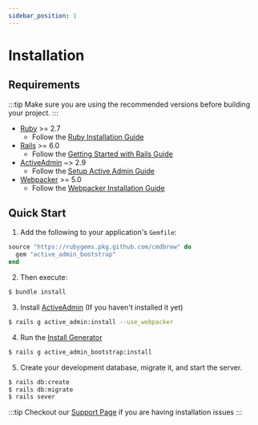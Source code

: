 ```yaml
---
sidebar_position: 1
---
```


# Installation

## Requirements
:::tip
Make sure you are using the recommended versions before building your project.
:::

- [Ruby](https://www.ruby-lang.org/en/) >= 2.7
  - Follow the [Ruby Installation Guide](https://www.ruby-lang.org/en/documentation/installation/)
- [Rails](http://rubyonrails.org/) >= 6.0
  - Follow the [Getting Started with Rails Guide](https://guides.rubyonrails.org/getting_started.html)
- [ActiveAdmin](https://github.com/activeadmin/activeadmin) ~> 2.9
  - Follow the [Setup Active Admin Guide](https://activeadmin.info/0-installation.html)
- [Webpacker](https://github.com/rails/webpacker) >= 5.0
  - Follow the [Webpacker Installation Guide](https://github.com/rails/webpacker#installation)

## Quick Start
1. Add the following to your application's `Gemfile`:
```ruby title=Gemfile
source "https://rubygems.pkg.github.com/cmdbrew" do
  gem "active_admin_bootstrap"
end
```

2. Then execute:
```bash
$ bundle install
```

3. Install [ActiveAdmin] (If you haven't installed it yet)
```bash
$ rails g active_admin:install --use_webpacker
```

4. Run the [Install Generator](/docs/start/cli#install)
```bash
$ rails g active_admin_bootstrap:install
```

5. Create your development database, migrate it, and start the server.
```bash
$ rails db:create
$ rails db:migrate
$ rails sever
```

:::tip
Checkout our [Support Page](/community/support) if you are having installation issues
:::

[ActiveAdmin]: https://activeadmin.info